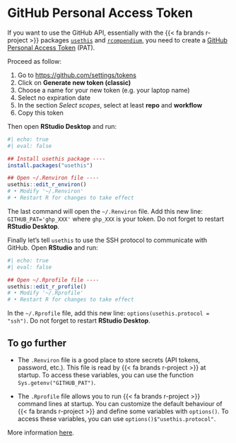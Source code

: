# GitHub Personal Access Token {.unnumbered}

If you want to use the GitHub API, essentially with the 
{{< fa brands r-project >}} packages
[`usethis`](https://usethis.r-lib.org/) and 
[`rcompendium`](https://cran.r-project.org/package=rcompendium),
you need to create a 
[GitHub Personal Access Token](https://docs.github.com/fr/authentication/keeping-your-account-and-data-secure/creating-a-personal-access-token) (PAT).

Proceed as follow:

1. Go to [https://github.com/settings/tokens](https://github.com/settings/tokens)
2. Click on **Generate new token (classic)**
3. Choose a name for your new token (e.g. your laptop name)
4. Select no expiration date
5. In the section _Select scopes_, select at least **repo** and **workflow**
6. Copy this token

Then open **RStudio Desktop** and run: 

```r
#| echo: true
#| eval: false

## Install usethis package ----
install.packages("usethis")

## Open ~/.Renviron file ----
usethis::edit_r_environ()
# • Modify '~/.Renviron'
# • Restart R for changes to take effect
```

The last command will open the `~/.Renviron` file. Add this new line: 
`GITHUB_PAT='ghp_XXX'` where `ghp_XXX` is your token.
Do not forget to restart **RStudio Desktop**.



Finally let's tell `usethis` to use the SSH protocol to communicate with GitHub. 
Open **RStudio** and run:

```r
#| echo: true
#| eval: false

## Open ~/.Rprofile file ----
usethis::edit_r_profile()
# • Modify '~/.Rprofile'
# • Restart R for changes to take effect
```

In the `~/.Rprofile` file, add this new line: `options(usethis.protocol = "ssh")`.
Do not forget to restart **RStudio Desktop**.

::: {.callout-note}
## To go further

- The `.Renviron` file is a good place to store secrets (API tokens, password, etc.).
This file is read by {{< fa brands r-project >}} at startup. To access these variables,
you can use the function `Sys.getenv("GITHUB_PAT")`.

- The `.Rprofile` file allows you to run {{< fa brands r-project >}} command lines 
at startup. You can customize the default behaviour of {{< fa brands r-project >}}
and define some variables with `options()`. To access these variables,
you can use `options()$"usethis.protocol"`.

More information [here](https://cran.r-project.org/web/packages/startup/vignettes/startup-intro.html).
:::